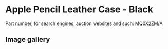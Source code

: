 
# Apple Pencil Leather Case - Black

Part number, for search engines, auction websites and such: MQ0X2ZM/A

## Image gallery

<div style={{ width: '100%', maxWidth: '768px' }}>
<GalleryComponent
    images={[
      {
        original: "/everysource/MQ0X2.webp",
        thumbnail: "/everypreview/MQ0X2.webp",
      },
      {
        original: "/everysource/MQ0X2_AV1.webp",
        thumbnail: "/everypreview/MQ0X2_AV1.webp",
      },
      {
        original: "/everysource/MQ0X2_AV2.webp",
        thumbnail: "/everypreview/MQ0X2_AV2.webp",
      }
    ]}
  />
</div>